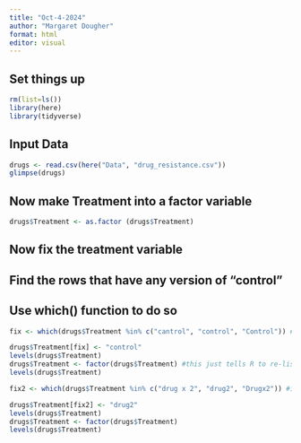 ```yaml
---
title: "Oct-4-2024"
author: "Margaret Dougher"
format: html
editor: visual
---
```


## Set things up

```r
rm(list=ls())
library(here)
library(tidyverse)
```

## Input Data

```r
drugs <- read.csv(here("Data", "drug_resistance.csv"))
glimpse(drugs)
```

## Now make Treatment into a factor variable

```r
drugs$Treatment <- as.factor (drugs$Treatment)
```

## Now fix the treatment variable
## Find the rows that have any version of "control"

## Use which() function to do so

```r
fix <- which(drugs$Treatment %in% c("cantrol", "control", "Control")) #identify the rows that need repair

drugs$Treatment[fix] <- "control"
levels(drugs$Treatment)
drugs$Treatment <- factor(drugs$Treatment) #this just tells R to re-list the levels of my factor now that they have changed
levels(drugs$Treatment)
```

```r
fix2 <- which(drugs$Treatment %in% c("drug x 2", "drug2", "Drugx2")) #identify the rows that need repair

drugs$Treatment[fix2] <- "drug2"
levels(drugs$Treatment)
drugs$Treatment <- factor(drugs$Treatment)
levels(drugs$Treatment)
```


